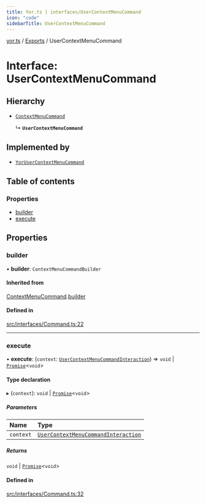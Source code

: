```yaml
---
title: Yor.ts | interfaces/UserContextMenuCommand
icon: "code"
sidebarTitle: UserContextMenuCommand
---
```

[yor.ts](../README) / [Exports](../modules) / UserContextMenuCommand

# Interface: UserContextMenuCommand

## Hierarchy

- [`ContextMenuCommand`](ContextMenuCommand)

  ↳ **`UserContextMenuCommand`**

## Implemented by

- [`YorUserContextMenuCommand`](../classes/YorUserContextMenuCommand)

## Table of contents

### Properties

- [builder](UserContextMenuCommand#builder)
- [execute](UserContextMenuCommand#execute)

## Properties

### builder

• **builder**: `ContextMenuCommandBuilder`

#### Inherited from

[ContextMenuCommand](ContextMenuCommand).[builder](ContextMenuCommand#builder)

#### Defined in

[src/interfaces/Command.ts:22](https://github.com/OreOreki/yor.ts/blob/e005218/src/interfaces/Command.ts#L22)

___

### execute

• **execute**: (`context`: [`UserContextMenuCommandInteraction`](../classes/UserContextMenuCommandInteraction)) => `void` \| [`Promise`]( https://developer.mozilla.org/docs/Web/JavaScript/Reference/Global_Objects/Promise )\<`void`\>

#### Type declaration

▸ (`context`): `void` \| [`Promise`]( https://developer.mozilla.org/docs/Web/JavaScript/Reference/Global_Objects/Promise )\<`void`\>

##### Parameters

| Name | Type |
| :------ | :------ |
| `context` | [`UserContextMenuCommandInteraction`](../classes/UserContextMenuCommandInteraction) |

##### Returns

`void` \| [`Promise`]( https://developer.mozilla.org/docs/Web/JavaScript/Reference/Global_Objects/Promise )\<`void`\>

#### Defined in

[src/interfaces/Command.ts:32](https://github.com/OreOreki/yor.ts/blob/e005218/src/interfaces/Command.ts#L32)
